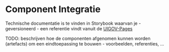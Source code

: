 
<Meta title="Basis/Component Integratie"/>

# Component Integratie

Technische documentatie is te vinden in Storybook waarvan je - geversioneerd - een referentie vindt vanuit de
[UIGOV-Pages](https://milieuinfo.github.io/uigov-pages/)

TODO: beschrijven hoe de componenten afgenomen kunnen worden (artefacts) om een eindtoepassing te bouwen - voorbeelden,
      referenties, ...
